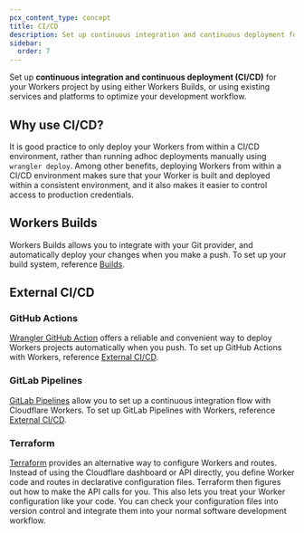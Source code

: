 ```yaml
---
pcx_content_type: concept
title: CI/CD
description: Set up continuous integration and continuous deployment for your Workers.
sidebar:
  order: 7
---
```


Set up **continuous integration and continuous deployment (CI/CD)** for your Workers project by using either Workers Builds, or using existing services and platforms to optimize your development workflow.

## Why use CI/CD?

It is good practice to only deploy your Workers from within a CI/CD environment, rather than running adhoc deployments manually using `wrangler deploy`. Among other benefits, deploying Workers from within a CI/CD environment makes sure that your Worker is built and deployed within a consistent environment, and it also makes it easier to control access to production credentials.

## Workers Builds

Workers Builds allows you to integrate with your Git provider, and automatically deploy your changes when you make a push. To set up your build system, reference [Builds](/workers/ci-cd/builds/).

## External CI/CD

### GitHub Actions

[Wrangler GitHub Action](https://github.com/cloudflare/wrangler-action) offers a reliable and convenient way to deploy Workers projects automatically when you push. To set up GitHub Actions with Workers, reference [External CI/CD](/workers/ci-cd/external-cicd).

### GitLab Pipelines

[GitLab Pipelines](https://docs.gitlab.com/ee/ci/pipelines/index.html) allow you to set up a continuous integration flow with Cloudflare Workers. To set up GitLab Pipelines with Workers, reference [External CI/CD](/workers/ci-cd/external-cicd).

### Terraform

[Terraform](https://www.terraform.io/) provides an alternative way to configure Workers and routes. Instead of using the Cloudflare dashboard or API directly, you define Worker code and routes in declarative configuration files. Terraform then figures out how to make the API calls for you. This also lets you treat your Worker configuration like your code. You can check your configuration files into version control and integrate them into your normal software development workflow.

